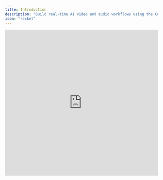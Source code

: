 ```yaml
---
title: Introduction
description: "Build real-time AI video and audio workflows using the ComfyStream toolkit for ComfyUI."
icon: "rocket"
---
```


<iframe
  width="100%"
  height="480"
  src="https://www.youtube.com/embed/rhiWCRTTmDk"
  title="Livepeer video player"
  frameborder="0"
  allow="accelerometer; autoplay; clipboard-write; encrypted-media; gyroscope; picture-in-picture"
  allowfullscreen
/>

## Overview

The **ComfyStream toolkit** adds powerful real-time video and audio capabilities to [ComfyUI](https://www.comfy.org/), making it easy to build interactive, AI-powered media workflows. It extends ComfyUI with specialized tools for streaming, live processing, and on-the-fly workflow updates, including:

- **[ComfyStream](https://github.com/livepeer/comfystream)** – A custom node that streams audio and video from your webcam and microphone into ComfyUI for real-time AI processing, then returns the processed output.
- **[ComfyUI-Stream-Pack](https://github.com/livepeer/ComfyUI-Stream-Pack)** – A collection of custom nodes designed to support advanced real-time audio and video workflows.

To help you get started, ComfyStream also includes a [knowledge base](https://docs.comfystream.com/) with foundational workflows, optimization tips, and in-depth guides on all tools and nodes.

## Getting Started

To get started, follow the installation guide below or explore the stream pack for additional nodes.

<CardGroup cols={2}>
  <Card
    title="Install ComfyStream"
    icon="download"
    href="install"
  >
    Step-by-step instructions to install ComfyStream and start creating
    real-time workflows.
  </Card>
  <Card
    title="Check out the ComfyUI-Stream-Pack"
    icon="cube"
    href="/technical/custom-nodes/stream-pack/overview"
  >
    A collection of custom nodes for building real-time audio and video
    workflows.
  </Card>
</CardGroup>

## How It Works

ComfyStream enables real-time processing of audio and video streams by integrating a [WebRTC](https://webrtc.org/) server for low-latency, bidirectional communication, a custom tensor-based pipeline for converting media frames to and from tensors, and ComfyUI's [EmbeddedComfyClient](https://github.com/hiddenswitch/ComfyUI/blob/ffc1912eff10cf57aec4fee358a5b6946e74a9e5/comfy/client/embedded_comfy_client.py#L123) for AI inference.

### Data Flow Overview

Here's how the system processes live audio and video end-to-end:

1. **Input:** WebRTC receives video, audio, and control data from the client.
2. **Workflow Injection:** The pipeline dynamically modifies the ComfyUI workflow by replacing standard input/output nodes with custom tensor nodes.
3. **Inference:** The EmbeddedComfyClient processes incoming tensors in real-time using the updated workflow.
4. **Output Conversion:** Processed tensors are converted back to video and audio, and streamed back to the client via WebRTC.
5. **Live Control:** A control channel allows the client to update the workflow or modify parameters on the fly, without restarting the session.

This high-level overview is visualized below:

```mermaid
flowchart TD
    A[Client Input] --> B[WebRTC Receiver]
    B --> C[Media to Tensor Conversion]
    C --> D[Embedded ComfyUI Client]
    D --> E[Tensor to Media Conversion]
    E --> F[WebRTC Sender]

    subgraph Control Channel
        A2[Live Workflow Updates] --> D
    end
```
